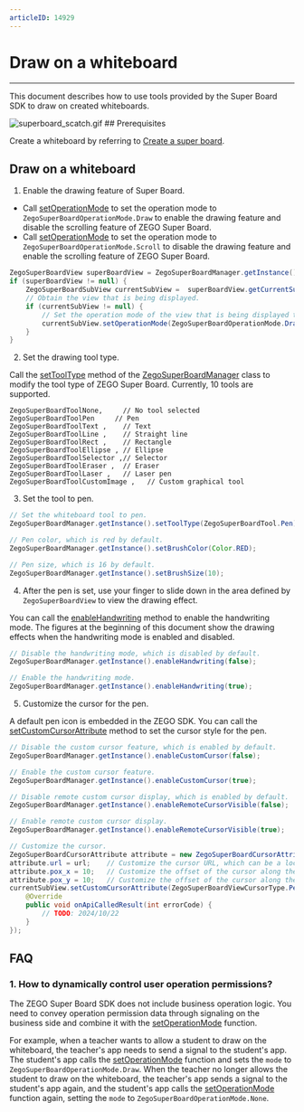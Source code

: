 ```yaml
---
articleID: 14929
---
```


# Draw on a whiteboard

- - -


This document describes how to use tools provided by the Super Board SDK to draw on created whiteboards.

<Frame width="auto" height="auto" >
  <img src="https://media-resource.spreading.io/docuo/workspace741/896bc39e2e65b82d5670b01b7c131c30/1ced8ebc21.gif" alt="superboard_scatch.gif"/>
</Frame>
## Prerequisites

Create a whiteboard by referring to [Create a super board](../Quick%20start/Create%20white%20board.mdx).



## Draw on a whiteboard

1. Enable the drawing feature of Super Board.

- Call [setOperationMode](@setOperationMode) to set the operation mode to `ZegoSuperBoardOperationMode.Draw` to enable the drawing feature and disable the scrolling feature of ZEGO Super Board.
- Call [setOperationMode](@setOperationMode) to set the operation mode to `ZegoSuperBoardOperationMode.Scroll` to disable the drawing feature and enable the scrolling feature of ZEGO Super Board.

```java
ZegoSuperBoardView superBoardView = ZegoSuperBoardManager.getInstance().getSuperBoardView();
if (superBoardView != null) {
    ZegoSuperBoardSubView currentSubView =  superBoardView.getCurrentSuperBoardSubView();
    // Obtain the view that is being displayed.
    if (currentSubView != null) {
        // Set the operation mode of the view that is being displayed to drawing.
        currentSubView.setOperationMode(ZegoSuperBoardOperationMode.Draw.getMode());
    }
}
```
2. Set the drawing tool type.   

Call the [setToolType](@setToolType) method of the [ZegoSuperBoardManager](@-ZegoSuperBoardManager) class to modify the tool type of ZEGO Super Board. Currently, 10 tools are supported.

```
ZegoSuperBoardToolNone,     // No tool selected
ZegoSuperBoardToolPen     // Pen
ZegoSuperBoardToolText ,    // Text
ZegoSuperBoardToolLine ,    // Straight line
ZegoSuperBoardToolRect ,    // Rectangle
ZegoSuperBoardToolEllipse , // Ellipse
ZegoSuperBoardToolSelector ,// Selector
ZegoSuperBoardToolEraser ,  // Eraser
ZegoSuperBoardToolLaser ,   // Laser pen
ZegoSuperBoardToolCustomImage ,   // Custom graphical tool
```

 3. Set the tool to pen.

```java
// Set the whiteboard tool to pen.
ZegoSuperBoardManager.getInstance().setToolType(ZegoSuperBoardTool.Pen);

// Pen color, which is red by default.
ZegoSuperBoardManager.getInstance().setBrushColor(Color.RED);

// Pen size, which is 16 by default.
ZegoSuperBoardManager.getInstance().setBrushSize(10);
```

4. After the pen is set, use your finger to slide down in the area defined by `ZegoSuperBoardView` to view the drawing effect.

<Note title="Note">

You can call the [enableHandwriting](@enableHandwriting) method to enable the handwriting mode. The figures at the beginning of this document show the drawing effects when the handwriting mode is enabled and disabled.

</Note>

```java
// Disable the handwriting mode, which is disabled by default.
ZegoSuperBoardManager.getInstance().enableHandwriting(false);

// Enable the handwriting mode.
ZegoSuperBoardManager.getInstance().enableHandwriting(true);
```

5. Customize the cursor for the pen.

A default pen icon is embedded in the ZEGO SDK. You can call the [setCustomCursorAttribute](@setCustomCursorAttribute) method to set the cursor style for the pen.

```java
// Disable the custom cursor feature, which is enabled by default.
ZegoSuperBoardManager.getInstance().enableCustomCursor(false);

// Enable the custom cursor feature.
ZegoSuperBoardManager.getInstance().enableCustomCursor(true);

// Disable remote custom cursor display, which is enabled by default.
ZegoSuperBoardManager.getInstance().enableRemoteCursorVisible(false);

// Enable remote custom cursor display. 
ZegoSuperBoardManager.getInstance().enableRemoteCursorVisible(true);

// Customize the cursor.
ZegoSuperBoardCursorAttribute attribute = new ZegoSuperBoardCursorAttribute();
attribute.url = url;    // Customize the cursor URL, which can be a local or remote URL.
attribute.pox_x = 10;   // Customize the offset of the cursor along the X-axis.
attribute.pox_y = 10;   // Customize the offset of the cursor along the Y-axis.
currentSubView.setCustomCursorAttribute(ZegoSuperBoardViewCursorType.Pen, attribute, new IZegoSuperBoardApiCalledCallback() {
    @Override
    public void onApiCalledResult(int errorCode) {
        // TODO: 2024/10/22  
    }
});
```

## FAQ

### 1. How to dynamically control user operation permissions?

The ZEGO Super Board SDK does not include business operation logic. You need to convey operation permission data through signaling on the business side and combine it with the [setOperationMode](@setOperationMode) function.

For example, when a teacher wants to allow a student to draw on the whiteboard, the teacher's app needs to send a signal to the student's app. The student's app calls the [setOperationMode](@setOperationMode) function and sets the `mode` to `ZegoSuperBoardOperationMode.Draw`. When the teacher no longer allows the student to draw on the whiteboard, the teacher's app sends a signal to the student's app again, and the student's app calls the [setOperationMode](@setOperationMode) function again, setting the `mode` to `ZegoSuperBoardOperationMode.None`.
